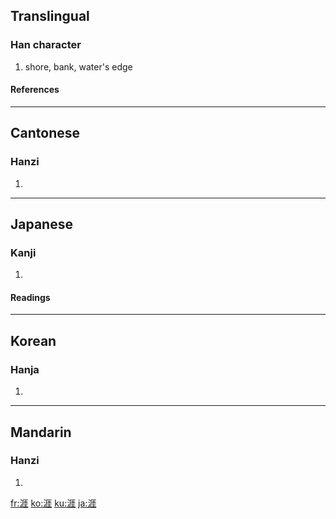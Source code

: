 ==Translingual==
===Han character===
{{Han char|rn=85|rad=水|as=08|sn=11|four=3111<sub>4</sub>|canj=水一土土 (EMGG)}}
# shore, bank, water's edge
====References====
{{Han ref|kx=0627.380|dkj=17582|dj=1029.240|hdz=31643.070|uh=6DAF|ud=28079|bh=B250|bd=45648}}

----
==Cantonese==
===Hanzi===
{{yue-hanzi|jyut=|y=ngaai4}}
# {{defn|Cantonese}}

----
==Japanese==
===Kanji===
{{ja-kanji|grade=c|rs=水08}}
# {{defn|Japanese}} 
====Readings====
{{ja-readings|on=[[がい]] (gai)|kun=[[きし]] (kishi), [[はて]] (hate)}}

----
==Korean==
===Hanja===
{{ko-hanja|hangeul=[[애]], [[의]]|eumhun=|rv=ae, ui|mr=ae, ŭi|y=ay, uy}}
# {{defn|Korean}}

----
==Mandarin==
===Hanzi===
{{cmn-hanzi|pin=[[shì]] ([[shi4]]), [[yá]] ([[ya2]]), [[yì]] ([[yi4]])|wg=shih<sup>4</sup>, ya<sup>2</sup>, i<sup>4</sup>}}
# {{defn|Mandarin}}

[[fr:涯]]
[[ko:涯]]
[[ku:涯]]
[[ja:涯]]